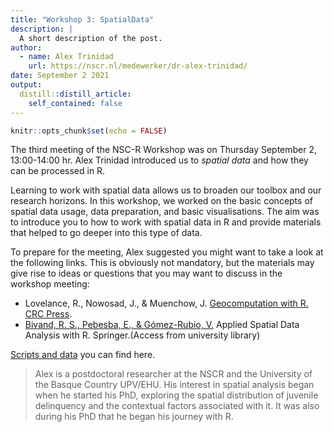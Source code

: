 ```yaml
---
title: "Workshop 3: SpatialData"
description: |
  A short description of the post.
author:
  - name: Alex Trinidad
    url: https://nscr.nl/medewerker/dr-alex-trinidad/
date: September 2 2021
output:
  distill::distill_article:
    self_contained: false
---
```



```r
knitr::opts_chunk$set(echo = FALSE)
```


The third meeting of the NSC-R Workshop was on Thursday September 2, 13:00-14:00 hr. Alex Trinidad introduced us to *spatial data* and how they can be processed in R. 
 
Learning to work with spatial data allows us to broaden our toolbox and our research horizons. In this workshop, we worked on the basic concepts of spatial data usage, data preparation, and basic visualisations. The aim was to introduce you to how to work with spatial data in R and provide materials that helped to go deeper into this type of data. 

To prepare for the meeting, Alex suggested you might want to take a look at the following links. This is obviously not mandatory, but the materials may give rise to ideas or questions that you may want to discuss in the workshop meeting:
 
- Lovelance, R., Nowosad, J., & Muenchow, J. [Geocomputation with R. CRC Press](https://geocompr.robinlovelace.net/).    
- [Bivand, R. S., Pebesba, E., & Gómez-Rubio, V.](https://link.springer.com/book/10.1007/978-1-4614-7618-4) Applied Spatial Data Analysis with R. Springer.(Access from university library)

[Scripts and data](https://github.com/Jonkman1/NSC_R/tree/main/Meeting_3_SpatialData) you can find here.


> Alex is a postdoctoral researcher at the NSCR and the University of the Basque Country UPV/EHU. His interest in spatial analysis began when he started his PhD, exploring the spatial distribution of juvenile delinquency and the contextual factors associated with it. It was also during his PhD that he began his journey with R. 
